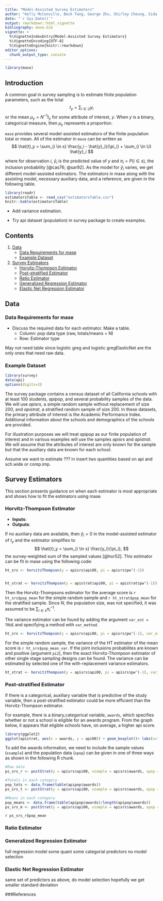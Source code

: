 ```yaml
---
title: "Model-Assisted Survey Estimators"
author: "Kelly McConville, Beck Tang, George Zhu, Shirley Cheung, Sida Li"
date: "`r Sys.Date()`"
output: rmarkdown::html_vignette
bibliography: mase.bib
vignette: >
  %\VignetteIndexEntry{Model-Assisted Survey Estimators}
  %\VignetteEncoding{UTF-8}
  %\VignetteEngine{knitr::rmarkdown}
editor_options: 
  chunk_output_type: console
---
```


```r
library(mase)
```


## Introduction

A common goal in survey sampling is to estimate finite population parameters, such as the total
$$
t_y = \sum_{i \in U} y_i
$$
or the mean $\mu_y = N^{-1}t_y$ for some attribute of interest, $y$.  When $y$ is a binary, categorical measure, then $\mu_y$ represents a proportion. 

`mase` provides several model-assisted estimators of the finite population total or mean.  All of the estimator in `mase` can be written as
$$
\hat{t}_y = \sum_{i \in s} \frac{y_i - \hat{y}_i}{\pi_i} + \sum_{i \in U} \hat{y}_i 
$$

where for observation $i$, $\hat{y}_i$ is the predicted value of $y$ and $\pi_i = P(i \in s)$, the inclusion probability [@cas76; @sar92]. As the model for $\hat{y}_i$ varies, we get different model-assisted estimators.  The estimators in mase along with the assisting model, necessary auxiliary data, and a reference, are given in the following table.

```r
library(readr)
estimatorsTable <- read_csv("estimatorsTable.csv")
knitr::kable(estimatorsTable)
```



* Add variance estimation.

* Try api dataset (population) in survey package to create examples.


## Contents

1. [Data](#getting-started)
    + [Data Requirements for mase](#data-mase)
    + [Example Dataset](#example-api)
    
2. [Survey Estimators](#survey-estimators)
    + [Horvitz-Thompson Estimator](#horvitz-thompson)
    + [Post-stratified Estimator](#post-stratified)
    + [Ratio Estimator](#ratio-estimator)
    + [Generalized Regression Estimator](#linear-regression) 
    + [Elastic Net Regression Estimator](#elastic-net) 
    
## Data




### Data Requirements for mase

* Discuss the required data for each estimator.  Make a table. 
    + Column: pop data type (raw, totals/means + N)
    + Row: Estimator type
    
May not need table since logistic greg and logistic gregElasticNet are the only ones that need raw data.    

### Example Dataset

```r
library(survey)
data(api)
options(digits=2)
```

The survey package contains a census dataset of all California schools with at least 100 students, *apipop*, and several probability samples of the data.  We will use *apisrs*, a simple random sample without replacement of size 200, and *apistrat*, a stratified random sample of size 200. In these datasets, the primary attribute of interest is the Academic Performance Index.  Additional information about the schools and demographics of the schools are provided.  

For illustration purposes we will treat *apipop* as our finite population of interest and in various examples will use the samples *apisrs* and *apistrat*.
 We will assume that the attributes of interest are only known for the sample but that the auxiliary data are known for each school.  

Assume we want to estimate ??? in insert two quantities based on api and sch.wide or comp.imp.



## Survey Estimators

This section presents guidance on when each estimator is most appropriate and shows how to fit the estimators using mase.

### Horvitz-Thompson Estimator


* **Inputs**: 
* **Outputs**: 

If no auxiliary data are available, then $\hat{y}_i = 0$ in the model-assisted estimator of $t_y$ and the estimator simplifies to
$$
\hat{t}_y = \sum_{i \in s} \frac{y_i}{\pi_i},
$$
the survey-weighted sum of the sampled values [@hor52].  This estimator can be fit in mase using the following code:

```r
ht_srs <- horvitzThompson(y = apisrs$api00, pi = apisrs$pw^(-1))


ht_strat <- horvitzThompson(y = apistrat$api00, pi = apistrat$pw^(-1))

```

Then the Horvitz-Thompsons estimator for the average score is `r ht_srs$pop_mean` for the simple random sample and `r ht_strat$pop_mean` for the stratified sample.  Since $N$, the population size, was not specified, it was assumed to be $\sum_{i \in s} \pi_i^{-1}$.

The variance estimator can be found by adding the argument `var_est = TRUE` and specifying a method with `var_method`.

```r
ht_srs <- horvitzThompson(y = apisrs$api00, pi = apisrs$pw^(-1), var_est = TRUE, var_method = "HTSRS")

```

For the simple random sample, the variance of the HT estimator of the mean score is `r ht_srs$pop_mean_var`.  If the joint inclusions probabilites are known and positive (argument `pi2`), then the exact Horvitz-Thompson estimator of other single stage sampling designs can be found.  The variance can be estimated by selected one of the with-replacement variance estimators.

```r
ht_strat <- horvitzThompson(y = apisrs$api00, pi = apisrs$pw^(-1), var_est = TRUE, var_method = "HB")
```


### Post-stratified Estimator

If there is a categorical, auxiliary variable that is predictive of the study variable, then a post-stratified estimator could be more efficient than the Horvitz-Thompson estimator.  

For example, there is a binary,categorical variable, `awards`, which specifies whether or not a school is eligible for an awards program.   From the graph below, it appears that eligible schools have, on average, a higher api score.

```r
library(ggplot2)
ggplot(apistrat, aes(x = awards, y = api00)) + geom_boxplot()+ labs(x="Eligible for Awards Program?", y="API Scores for 2000") + theme_bw() 
```

To add the awards information, we need to include the sample values (`xsample`) and the population data (`xpop`) can be given in one of three ways as shown in the following R chunk.

```r

#Raw data
ps_srs_r <- postStrat(y = apisrs$api00, xsample = apisrs$awards, xpop = apipop$awards, datatype = "raw", pi = apisrs$pw^(-1), var_est = TRUE, var_method = "HTSRS")

#Totals in each category 
pop_tots <- data.frame(table(apipop$awards))
ps_srs_t <- postStrat(y = apisrs$api00, xsample = apisrs$awards, xpop = pop_tots, datatype = "totals", pi = apisrs$pw^(-1), var_est = TRUE, var_method = "HTSRS")

#Means in each category
pop_means <- data.frame(table(apipop$awards)/length(apipop$awards))
ps_srs_m <- postStrat(y = apisrs$api00, xsample = apisrs$awards, xpop = pop_means, datatype = "means", pi = apisrs$pw^(-1), var_est = TRUE, var_method = "HTSRS")
```

`r ps_srs_r$pop_mean`

### Ratio Estimator

### Generalized Regression Estimator
full regression model some quant some categorial predictors
no model selection

### Elastic Net Regression Estimator
same set of predictors as above, do model selection
hopefully we get smaller standard deviation

###References